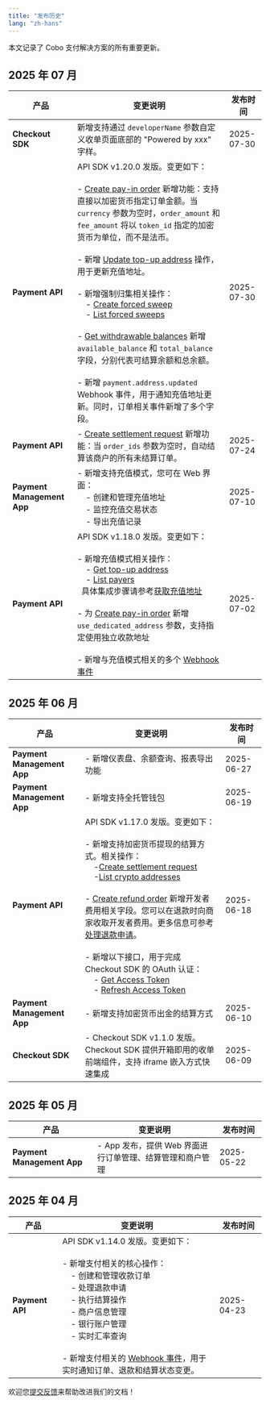 ```yaml
---
title: "发布历史"
lang: "zh-hans"
---
```


本文记录了 Cobo 支付解决方案的所有重要更新。


## 2025 年 07 月

| 产品 | 变更说明 | 发布时间 |
|------|----------|----------|
| **Checkout SDK** | 新增支持通过 `developerName` 参数自定义收单页面底部的 "Powered by xxx" 字样。 | 2025-07-30 |
| **Payment API** |API SDK v1.20.0 发版。变更如下：<br/><br/>- [Create pay-in order](/v2/api-references/payment/create-pay-in-order) 新增功能：支持直接以加密货币指定订单金额。当 `currency` 参数为空时，`order_amount` 和 `fee_amount` 将以 `token_id` 指定的加密货币为单位，而不是法币。<br/><br/>- 新增 [Update top-up address](/v2/api-references/payment/update-top-up-address) 操作，用于更新充值地址。<br/><br/> - 新增强制归集相关操作：<br/>&nbsp;&nbsp;&nbsp;&nbsp;- [Create forced sweep](/v2/api-references/payment/create-forced-sweep)<br/>&nbsp;&nbsp;&nbsp;&nbsp;- [List forced sweeps](/v2/api-references/payment/list-forced-sweeps)<br/><br/>- [Get withdrawable balances](/v2/api-references/payment/get-withdrawable-balances) 新增 `available_balance` 和 `total_balance` 字段，分别代表可结算余额和总余额。<br/><br/>- 新增 `payment.address.updated` Webhook 事件，用于通知充值地址更新。同时，订单相关事件新增了多个字段。| 2025-07-30 |
| **Payment API** | - [Create settlement request](/v2/api-references/payment/create-settlement-request) 新增功能：当 `order_ids` 参数为空时，自动结算该商户的所有未结算订单。 | 2025-07-24 |
| **Payment Management App** | - 新增支持充值模式，您可在 Web 界面：<br/>&nbsp;&nbsp;&nbsp;&nbsp;- 创建和管理充值地址<br/>&nbsp;&nbsp;&nbsp;&nbsp;- 监控充值交易状态<br/>&nbsp;&nbsp;&nbsp;&nbsp;- 导出充值记录 | 2025-07-10 |
| **Payment API** | API SDK v1.18.0 发版。变更如下：<br/><br/>- 新增充值模式相关操作：<br/>&nbsp;&nbsp;&nbsp;&nbsp;- [Get top-up address](/v2/api-references/payment/get-top-up-address)<br/>&nbsp;&nbsp;&nbsp;&nbsp;- [List payers](/v2/api-references/payment/list-payers)<br/>&nbsp;&nbsp;具体集成步骤请参考[获取充值地址](/v2_cn/payments/get-topup-addresses)<br/><br/>- 为 [Create pay-in order](/v2/api-references/payment/create-pay-in-order) 新增 `use_dedicated_address` 参数，支持指定使用独立收款地址<br/><br/>- 新增与充值模式相关的多个 [Webhook 事件](/v2_cn/payments/status-and-events) | 2025-07-02 |


## 2025 年 06 月

| 产品 | 变更说明 | 发布时间 |
|------|----------|----------|
| **Payment Management App** | - 新增仪表盘、余额查询、报表导出功能 | 2025-06-27 |
| **Payment Management App** | - 新增支持全托管钱包 | 2025-06-19 |
| **Payment API** | API SDK v1.17.0 发版。变更如下：<br/><br/>- 新增支持加密货币提现的结算方式。相关操作：<br/>&nbsp;&nbsp;&nbsp;&nbsp;-[Create settlement request](/v2/api-references/payment/create-settlement-request)<br/>&nbsp;&nbsp;&nbsp;&nbsp;-[List crypto addresses](/v2/api-references/payment/list-crypto-addresses)<br/><br/>- [Create refund order](/v2/api-references/payment/create-refund-order) 新增开发者费用相关字段。您可以在退款时向商家收取开发者费用。更多信息可参考[处理退款申请](/v2_cn/payments/handle-abnormality-order#处理退款申请)。<br/><br/>- 新增以下接口，用于完成 Checkout SDK 的 OAuth 认证：<br/>&nbsp;&nbsp;&nbsp;&nbsp;- [Get Access Token](/v2/api-references/oauth/get-access-token)<br/>&nbsp;&nbsp;&nbsp;&nbsp;- [Refresh Access Token](/v2/api-references/oauth/refresh-access-token)| 2025-06-18 |
| **Payment Management App** | - 新增支持加密货币出金的结算方式 | 2025-06-10 |
| **Checkout SDK** | - Checkout SDK v1.1.0 发版。Checkout SDK 提供开箱即用的收单前端组件，支持 iframe 嵌入方式快速集成 | 2025-06-09 |

## 2025 年 05 月
| 产品 | 变更说明 | 发布时间 |
|------|----------|----------|
| **Payment Management App** | - App 发布，提供 Web 界面进行订单管理、结算管理和商户管理 | 2025-05-22 |

## 2025 年 04 月

| 产品 | 变更说明 | 发布时间 |
|------|----------|----------|
| **Payment API** | API SDK v1.14.0 发版。变更如下：<br/><br/>- 新增支付相关的核心操作：<br/>&nbsp;&nbsp;&nbsp;&nbsp;- 创建和管理收款订单<br/>&nbsp;&nbsp;&nbsp;&nbsp;- 处理退款申请<br/>&nbsp;&nbsp;&nbsp;&nbsp;- 执行结算操作<br/>&nbsp;&nbsp;&nbsp;&nbsp;- 商户信息管理<br/>&nbsp;&nbsp;&nbsp;&nbsp;- 银行账户管理<br/>&nbsp;&nbsp;&nbsp;&nbsp;- 实时汇率查询<br/><br/>- 新增支付相关的 [Webhook 事件](/v2_cn/payments/status-and-events)，用于实时通知订单、退款和结算状态变更。 | 2025-04-23 |






<Tip>欢迎您[提交反馈](https://forms.zohopublic.com/cobo/form/DocumentFeedbackForm/formperma/QvLOhxJv1_JMsJ-1dleZ8Itb_7rzN-LtgvsDdxosoVI)来帮助改进我们的文档！</Tip>
